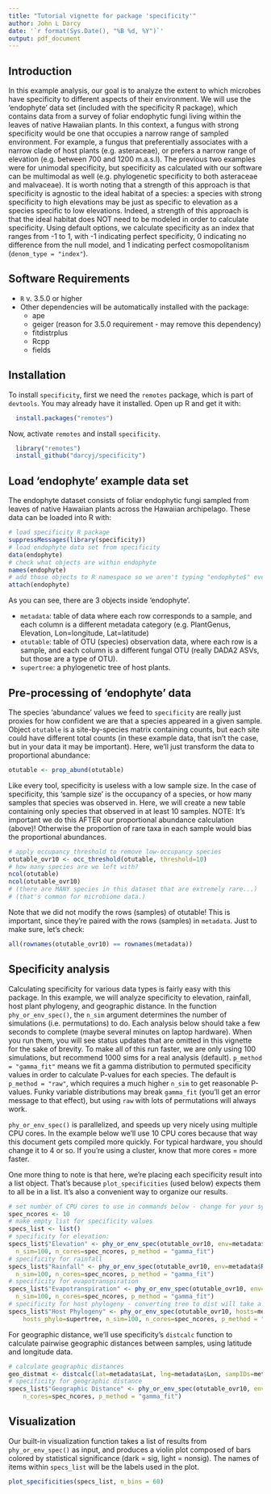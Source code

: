 ```yaml
---
title: "Tutorial vignette for package 'specificity'"
author: John L Darcy
date: '`r format(Sys.Date(), "%B %d, %Y")`'
output: pdf_document
---
```


## Introduction
In this example analysis, our goal is to analyze the extent to which microbes have specificity to different aspects of their environment. We will use the 'endophyte' data set (included with the specificity R package), which contains data from a survey of foliar endophytic fungi living within the leaves of native Hawaiian plants. In this context, a fungus with strong specificity would be one that occupies a narrow range of sampled environment. For example, a fungus that preferentially associates with a narrow clade of host plants (e.g. asteraceae), or prefers a narrow range of elevation (e.g. between 700 and 1200 m.a.s.l). The previous two examples were for unimodal specificity, but specificity as calculated with our software can be multimodal as well (e.g. phylogenetic specificity to both asteraceae and malvaceae). It is worth noting that a strength of this approach is that specificity is agnostic to the ideal habitat of a species: a species with strong specificity to high elevations may be just as specific to elevation as a species specific to low elevations. Indeed, a strength of this approach is that the ideal habitat does NOT need to be modeled in order to calculate specificity. Using default options, we calculate specificity as an index that ranges from -1 to 1, with -1 indicating perfect specificity, 0 indicating no difference from the null model, and 1 indicating perfect cosmopolitanism (`denom_type = "index"`).

## Software Requirements
* `R` v. 3.5.0 or higher
* Other dependencies will be automatically installed with the package:
    - ape
    - geiger (reason for 3.5.0 requirement - may remove this dependency)
    - fitdistrplus
    - Rcpp
    - fields

## Installation
To install `specificity`, first we need the `remotes` package, which is part of `devtools`. You may already have it installed. Open up R and get it with:
```r
  install.packages("remotes")
```

Now, activate `remotes`  and install `specificity`.
```r
  library("remotes")
  install_github("darcyj/specificity")
```

## Load 'endophyte' example data set
The endophyte dataset consists of foliar endophytic fungi sampled from leaves of native Hawaiian plants across the Hawaiian archipelago. These data can be loaded into R with:
```r
# load specificity R package
suppressMessages(library(specificity))
# load endophyte data set from specificity
data(endophyte)
# check what objects are within endophyte
names(endophyte)
# add those objects to R namespace so we aren't typing "endophyte$" every time
attach(endophyte)
```
As you can see, there are 3 objects inside 'endophyte'. 

* `metadata`: table of data where each row corresponds to a sample, and each column is a different metadata category (e.g. PlantGenus, Elevation, Lon=longitude, Lat=latitude)
* `otutable`: table of OTU (species) observation data, where each row is a sample, and each column is a different fungal OTU (really DADA2 ASVs, but those are a type of OTU).
* `supertree`: a phylogenetic tree of host plants.

## Pre-processing of 'endophyte' data
The species 'abundance' values we feed to `specificity` are really just proxies for how confident we are that a species appeared in a given sample. Object `otutable` is a site-by-species matrix containing counts, but each site could have different total counts (in these example data, that isn't the case, but in your data it may be important). Here, we'll just transform the data to proportional abundance:
```r
otutable <- prop_abund(otutable)
```

Like every tool, specificity is useless with a low sample size. In the case of specificity, this 'sample size' is the occupancy of a species, or how many samples that species was observed in. Here, we will create a new table containing only species that observed in at least 10 samples. NOTE: It's important we do this AFTER our proportional abundance calculation (above)! Otherwise the proportion of rare taxa in each sample would bias the proportional abundances.
```r
# apply occupancy threshold to remove low-occupancy species
otutable_ovr10 <- occ_threshold(otutable, threshold=10)
# how many species are we left with?
ncol(otutable)
ncol(otutable_ovr10)
# (there are MANY species in this dataset that are extremely rare...)
# (that's common for microbiome data.)
```

Note that we did not modify the rows (samples) of otutable! This is important, since they're paired with the rows (samples) in `metadata`. Just to make sure, let's check:
```r
all(rownames(otutable_ovr10) == rownames(metadata))
```

## Specificity analysis
Calculating specificity for various data types is fairly easy with this package. In this example, we will analyze specificity to elevation, rainfall, host plant phylogeny, and geographic distance. In the function `phy_or_env_spec()`, the `n_sim` argument determines the number of simulations (i.e. permutations) to do. Each analysis below should take a few seconds to complete (maybe several minutes on laptop hardware). When you run them, you will see status updates that are omitted in this vignette for the sake of brevity. To make all of this run faster, we are only using 100 simulations, but recommend 1000 sims for a real analysis (default). `p_method = "gamma_fit"` means we fit a gamma distribution to permuted specificity values in order to calculate P-values for each species. The default is `p_method = "raw"`, which requires a much higher `n_sim` to get reasonable P-values. Funky variable distributions may break `gamma_fit` (you'll get an error message to that effect), but using `raw` with lots of permutations will always work.

`phy_or_env_spec()` is parallelized, and speeds up very nicely using multiple CPU cores. In the example below we'll use 10 CPU cores because that way this document gets compiled more quickly. For typical hardware, you should change it to 4 or so. If you're using a cluster, know that more cores = more faster.

One more thing to note is that here, we're placing each specificity result into a list object. That's because `plot_specificities` (used below) expects them to all be in a list. It's also a convenient way to organize our results.

```r
# set number of CPU cores to use in commands below - change for your system.
spec_ncores <- 10
# make empty list for specificity values
specs_list <- list()
# specificity for elevation:
specs_list$"Elevation" <- phy_or_env_spec(otutable_ovr10, env=metadata$Elevation, 
  n_sim=100, n_cores=spec_ncores, p_method = "gamma_fit")
# specificity for rainfall
specs_list$"Rainfall" <- phy_or_env_spec(otutable_ovr10, env=metadata$Rainfall, 
  n_sim=100, n_cores=spec_ncores, p_method = "gamma_fit")
# specificity for evapotranspiration
specs_list$"Evapotranspiration" <- phy_or_env_spec(otutable_ovr10, env=metadata$Evapotranspiration, 
  n_sim=100, n_cores=spec_ncores, p_method = "gamma_fit")
# specificity for host phylogeny - converting tree to dist will take a while!
specs_list$"Host Phylogeny" <- phy_or_env_spec(otutable_ovr10, hosts=metadata$PlantGenus, 
	hosts_phylo=supertree, n_sim=100, n_cores=spec_ncores, p_method = "gamma_fit")
```

For geographic distance, we'll use specificity's `distcalc` function to calculate pairwise geographic distances between samples, using latitude and longitude data.  
```r
# calculate geographic distances
geo_distmat <- distcalc(lat=metadata$Lat, lng=metadata$Lon, sampIDs=metadata$SampleID)
# specificity for geographic distance
specs_list$"Geographic Distance" <- phy_or_env_spec(otutable_ovr10, env=geo_distmat, n_sim=100, 
	n_cores=spec_ncores, p_method = "gamma_fit")
```

## Visualization
Our built-in visualization function takes a list of results from `phy_or_env_spec()` as input, and produces a violin plot composed of bars colored by statistical significance (dark = sig, light = nonsig). The names of items within `specs_list` will be the labels used in the plot. 
```r
plot_specificities(specs_list, n_bins = 60)
```


